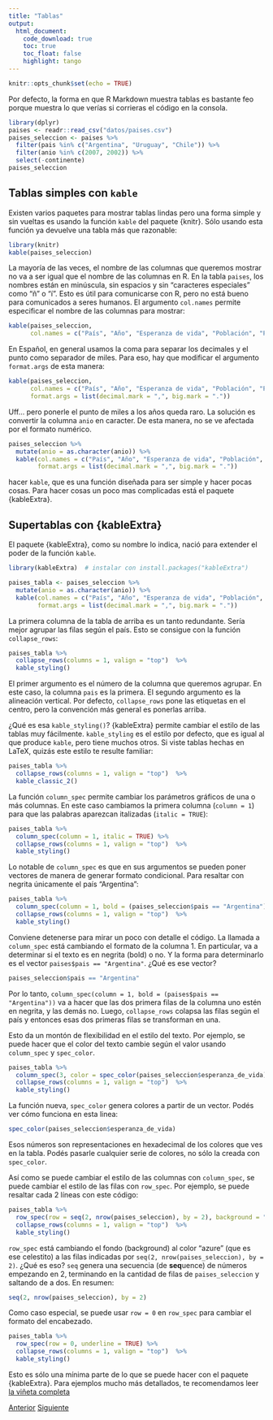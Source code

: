 ```yaml
---
title: "Tablas"
output: 
  html_document:
    code_download: true
    toc: true
    toc_float: false
    highlight: tango
---
```


```r
knitr::opts_chunk$set(echo = TRUE)
```


Por defecto, la forma en que R Markdown muestra tablas es bastante feo porque muestra lo que verías si corrieras el código en la consola. 

```r
library(dplyr)
paises <- readr::read_csv("datos/paises.csv")
paises_seleccion <- paises %>% 
  filter(pais %in% c("Argentina", "Uruguay", "Chile")) %>% 
  filter(anio %in% c(2007, 2002)) %>%
  select(-continente)
paises_seleccion
```

## Tablas simples con `kable`

Existen varios paquetes para mostrar tablas lindas pero una forma simple y sin vueltas es usando la función `kable` del paquete {knitr}. Sólo usando esta función ya devuelve una tabla más que razonable:

```r
library(knitr)
kable(paises_seleccion)
```

La mayoría de las veces, el nombre de las columnas que queremos mostrar no va a ser igual que el nombre de las columnas en R. En la tabla `paises`, los nombres están en minúscula, sin espacios y sin "caracteres especiales" como "ñ" o "í". Esto es útil para comunicarse con R, pero no está bueno para comunicados a seres humanos. El argumento `col.names` permite especificar el nombre de las columnas para mostrar:

```r
kable(paises_seleccion, 
      col.names = c("País", "Año", "Esperanza de vida", "Población", "PBI per cápita"))
```

En Español, en general usamos la coma para separar los decimales y el punto como separador de miles. Para eso, hay que modificar el argumento `format.args` de esta manera:

```r
kable(paises_seleccion, 
      col.names = c("País", "Año", "Esperanza de vida", "Población", "PBI per cápita"),
      format.args = list(decimal.mark = ",", big.mark = "."))
```

Uff... pero ponerle el punto de miles a los años queda raro. La solución es convertir la columna `anio` en caracter. De esta manera, no se ve afectada por el formato numérico. 

```r
paises_seleccion %>% 
  mutate(anio = as.character(anio)) %>% 
  kable(col.names = c("País", "Año", "Esperanza de vida", "Población", "PBI per cápita"),
        format.args = list(decimal.mark = ",", big.mark = "."))
```

hacer `kable`, que es una función diseñada para ser simple y hacer pocas cosas. Para hacer cosas un poco mas complicadas está el paquete {kableExtra}. 

## Supertablas con {kableExtra}

El paquete {kableExtra}, como su nombre lo indica, nació para extender el poder de la función `kable`. 


```r
library(kableExtra)  # instalar con install.packages("kableExtra")
```

```r
paises_tabla <- paises_seleccion %>% 
  mutate(anio = as.character(anio)) %>% 
  kable(col.names = c("País", "Año", "Esperanza de vida", "Población", "PBI per cápita"),
        format.args = list(decimal.mark = ",", big.mark = "."))
```

La primera columna de la tabla de arriba es un tanto redundante. Sería mejor agrupar las filas según el país. Esto se consigue con la función `collapse_rows`:


```r
paises_tabla %>% 
  collapse_rows(columns = 1, valign = "top")  %>% 
  kable_styling() 
```


El primer argumento es el número de la columna que queremos agrupar. En este caso, la columna `pais` es la primera. El segundo argumento es la alineación vertical. Por defecto, `collapse_rows` pone las etiquetas en el centro, pero la convención más general es ponerlas arriba. 

¿Qué es esa `kable_styling()`? {kableExtra} permite cambiar el estilo de las tablas muy fácilmente. `kable_styling` es el estilo por defecto, que es igual al que produce `kable`, pero tiene muchos otros. Si viste tablas hechas en LaTeX, quizás este estilo te resulte familiar:

```r
paises_tabla %>% 
  collapse_rows(columns = 1, valign = "top")  %>% 
  kable_classic_2()
```

La función `column_spec` permite cambiar los parámetros gráficos de una o más columnas. En este caso cambiamos la primera columna (`column = 1`) para que las palabras aparezcan italizadas (`italic = TRUE`):

```r
paises_tabla %>% 
  column_spec(column = 1, italic = TRUE) %>%
  collapse_rows(columns = 1, valign = "top")  %>%
  kable_styling() 
```

Lo notable de `column_spec` es que en sus argumentos se pueden poner vectores de manera de generar formato condicional. Para resaltar con negrita únicamente el país "Argentina":

```r
paises_tabla %>% 
  column_spec(column = 1, bold = (paises_seleccion$pais == "Argentina")) %>%
  collapse_rows(columns = 1, valign = "top")  %>%
  kable_styling() 
```

Conviene detenerse para mirar un poco con detalle el código. La llamada a `column_spec` está cambiando el formato de la columna 1. En particular, va a determinar si el texto es en negrita (bold) o no. Y la forma para determinarlo es el vector `paises$pais == "Argentina"`. ¿Qué es ese vector?


```r
paises_seleccion$pais == "Argentina"
```

Por lo tanto, `column_spec(column = 1, bold = (paises$pais == "Argentina"))` va a hacer que las dos primera filas de la columna uno estén en negrita, y las demás no. Luego, `collapse_rows` colapsa las filas según el país y entonces esas dos primeras filas se transforman en una. 

Esto da un montón de flexibilidad en el estilo del texto. Por ejemplo, se puede hacer que el color del texto cambie según el valor usando `column_spec` y `spec_color`.

```r
paises_tabla %>% 
  column_spec(3, color = spec_color(paises_seleccion$esperanza_de_vida)) %>% 
  collapse_rows(columns = 1, valign = "top")  %>%
  kable_styling() 
```

La función nueva, `spec_color` genera colores a partir de un vector. Podés ver cómo funciona en esta linea:

```r
spec_color(paises_seleccion$esperanza_de_vida)
```

Esos números son representaciones en hexadecimal de los colores que ves en la tabla. Podés pasarle cualquier serie de colores, no sólo la creada con `spec_color`. 

Así como se puede cambiar el estilo de las columnas con `column_spec`, se puede cambiar el estilo de las filas con `row_spec`. Por ejemplo, se puede resaltar cada 2 líneas con este código:

```r
paises_tabla %>% 
  row_spec(row = seq(2, nrow(paises_seleccion), by = 2), background = "azure") %>% 
  collapse_rows(columns = 1, valign = "top")  %>%
  kable_styling() 
```

`row_spec` está cambiando el fondo (background) al color "azure" (que es ese celestito) a las filas indicadas por `seq(2, nrow(paises_seleccion), by = 2)`. ¿Qué es eso? `seq` genera una secuencia (de **seq**uence) de números empezando en 2, terminando en la cantidad de filas de `paises_seleccion` y saltando de a dos. En resumen:

```r
seq(2, nrow(paises_seleccion), by = 2)
```

Como caso especial, se puede usar `row = 0` en `row_spec` para cambiar el formato del encabezado.

```r
paises_tabla %>% 
  row_spec(row = 0, underline = TRUE) %>% 
  collapse_rows(columns = 1, valign = "top")  %>%
  kable_styling() 
```


Esto es sólo una mínima parte de lo que se puede hacer con el paquete {kableExtra}. Para ejemplos mucho más detallados, te recomendamos leer [la viñeta completa](https://cran.r-project.org/web/packages/kableExtra/vignettes/awesome_table_in_html.html)


<div class="btn-group" role="group" aria-label="Navegación">
  <a href= "12-ggplot-III.html" class = "btn btn-primary">Anterior</a>
  <a href= "10-reportes-II.html" class = "btn btn-primary">Siguiente</a>
</div>